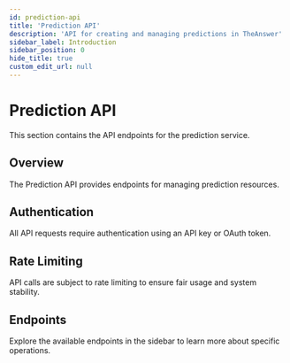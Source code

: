 ```yaml
---
id: prediction-api
title: 'Prediction API'
description: 'API for creating and managing predictions in TheAnswer'
sidebar_label: Introduction
sidebar_position: 0
hide_title: true
custom_edit_url: null
---
```


# Prediction API

This section contains the API endpoints for the prediction service.

## Overview

The Prediction API provides endpoints for managing prediction resources.

## Authentication

All API requests require authentication using an API key or OAuth token.

## Rate Limiting

API calls are subject to rate limiting to ensure fair usage and system stability.

## Endpoints

Explore the available endpoints in the sidebar to learn more about specific operations.
